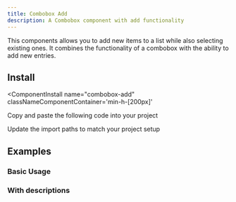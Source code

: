 ```yaml
---
title: Combobox Add
description: A Combobox component with add functionality
---
```



This components allows you to add new items to a list while also selecting existing ones. It combines the functionality of a combobox with the ability to add new entries. 


<ComponentPreview
  name="combobox-add-ex-01"
  classNameComponentContainer='min-h-[200px]'
/>

## Install
<ComponentInstall
  name="combobox-add"
  classNameComponentContainer='min-h-[200px]'
>
<CLIInstall  name="combobox-add"   />

<ManualInstall>

<Steps>

<Step>

Copy and paste the following code into your project

</Step>

<ComponentSource name="combobox-add"/>

<Step>

Update the import paths to match your project setup

</Step>

</Steps>


</ManualInstall>


</ComponentInstall>

## Examples


 ### Basic Usage 
<ComponentPreview
  name="combobox-add-ex-02"
  classNameComponentContainer='min-h-[400px]'
/>


### With descriptions
<ComponentPreview
  name="combobox-add-ex-03"
  classNameComponentContainer='min-h-[400px]'
/>









